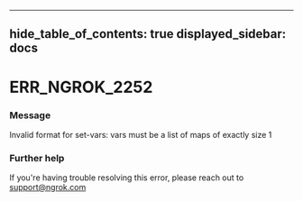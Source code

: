 

---
hide_table_of_contents: true
displayed_sidebar: docs
---


# ERR_NGROK_2252

### Message
Invalid format for set-vars: vars must be a list of maps of exactly size 1

<ErrorDetails error="err_ngrok_2252" />



### Further help
If you're having trouble resolving this error, please reach out to [support@ngrok.com](mailto:support@ngrok.com?subject=Help%20with%20ERR_NGROK_2252)

